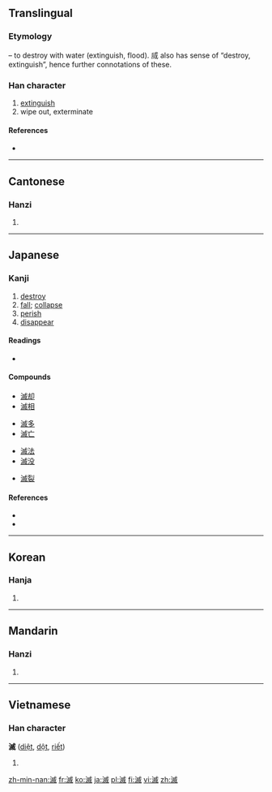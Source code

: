 {{also|灭}}
==Translingual==

===Etymology===
{{Han compound|水|alt1=氵|t1=water|烕|c1=s|c2=p|ls=psc}} – to destroy with water (extinguish, flood). 烕 also has sense of “destroy, extinguish”, hence further connotations of these.

===Han character===
{{Han char|rn=85|rad=水|as=10|sn=13|four=3315<sub>0</sub>|canj=水戈竹火 (EIHF)}}

# [[extinguish]]
# wipe out, exterminate

====References====
* {{Han ref|kx=0642.010|dkj=18008|dj=1049.090|hdz=31696.090|uh=6EC5|ud=28357|bh=B7C0|bd=47040}}

----

==Cantonese==

===Hanzi===
{{yue-hanzi|jyut=|y=mit6|sim=灭}}

# {{defn|lang=yue|sort=水10}}

----

==Japanese==

===Kanji===
{{ja-kanji|grade=c|rs=水10}}

# [[destroy]]
# [[fall]]; [[collapse]]
# [[perish]]
# [[disappear]]

====Readings====
* {{ja-readings|on=[[めつ]] (metsu), [[べつ]] (betsu)|kun=[[ほろびる]] (horobiru), [[ほろぼす]] (horobosu)}}

====Compounds====
{{top4}}
* [[滅却]]
* [[滅相]]
{{mid4}}
* [[滅多]]
* [[滅亡]]
{{mid4}}
* [[滅法]]
* [[滅没]]
{{mid4}}
* [[滅裂]]
{{bottom}}

====References====
* {{S-JIS|96C5}}
* {{JIS|4C47}}

----

==Korean==

===Hanja===
{{ko-hanja|hangeul=멸|eumhun=|rv=myeol|mr=myŏl|y=myel}}

# {{defn|lang=ko|sort=水10}}

----

==Mandarin==

===Hanzi===
{{cmn-hanzi|sim=灭|pin=[[miè]] ([[mie4]])|wg=mieh<sup>4</sup>}}

# {{defn|lang=cmn|sort=水10}}

----

==Vietnamese==

===Han character===
'''滅'''  ([[diệt]], [[dột]], [[riết]])

# {{defn|lang=vi}}

[[zh-min-nan:滅]]
[[fr:滅]]
[[ko:滅]]
[[ja:滅]]
[[pl:滅]]
[[fi:滅]]
[[vi:滅]]
[[zh:滅]]